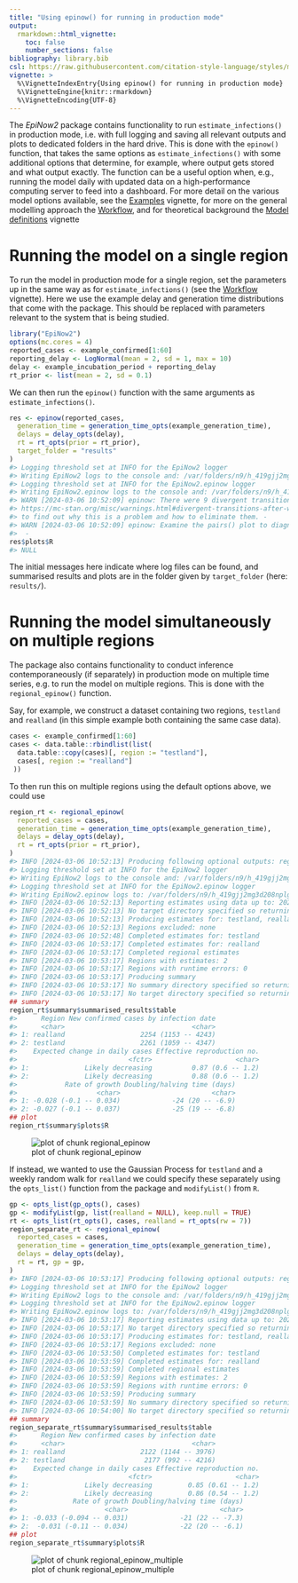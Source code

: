 ```yaml
---
title: "Using epinow() for running in production mode"
output:
  rmarkdown::html_vignette:
    toc: false
    number_sections: false
bibliography: library.bib
csl: https://raw.githubusercontent.com/citation-style-language/styles/master/apa-numeric-superscript-brackets.csl
vignette: >
  %\VignetteIndexEntry{Using epinow() for running in production mode}
  %\VignetteEngine{knitr::rmarkdown}
  %\VignetteEncoding{UTF-8}
---
```




The _EpiNow2_ package contains functionality to run `estimate_infections()` in production mode, i.e. with full logging and saving all relevant outputs and plots to dedicated folders in the hard drive.
This is done with the `epinow()` function, that takes the same options as `estimate_infections()` with some additional options that determine, for example, where output gets stored and what output exactly.
The function can be a useful option when, e.g., running the model daily with updated data on a high-performance computing server to feed into a dashboard.
For more detail on the various model options available, see the [Examples](estimate_infections_options.html) vignette, for more on the general modelling approach the [Workflow](estimate_infections_workflow.html), and for theoretical background the [Model definitions](estimate_infections.html) vignette

# Running the model on a single region

To run the model in production mode for a single region, set the parameters up in the same way as for `estimate_infections()` (see the [Workflow](estimate_infections_workflow.html) vignette).
Here we use the example delay and generation time distributions that come with the package.
This should be replaced with parameters relevant to the system that is being studied.


```r
library("EpiNow2")
options(mc.cores = 4)
reported_cases <- example_confirmed[1:60]
reporting_delay <- LogNormal(mean = 2, sd = 1, max = 10)
delay <- example_incubation_period + reporting_delay
rt_prior <- list(mean = 2, sd = 0.1)
```

We can then run the `epinow()` function with the same arguments as `estimate_infections()`.


```r
res <- epinow(reported_cases,
  generation_time = generation_time_opts(example_generation_time),
  delays = delay_opts(delay),
  rt = rt_opts(prior = rt_prior),
  target_folder = "results"
)
#> Logging threshold set at INFO for the EpiNow2 logger
#> Writing EpiNow2 logs to the console and: /var/folders/n9/h_419gjj2mg3d208nplgvbg40000gp/T//RtmpCLEtE0/regional-epinow/2020-04-21.log
#> Logging threshold set at INFO for the EpiNow2.epinow logger
#> Writing EpiNow2.epinow logs to the console and: /var/folders/n9/h_419gjj2mg3d208nplgvbg40000gp/T//RtmpCLEtE0/epinow/2020-04-21.log
#> WARN [2024-03-06 10:52:09] epinow: There were 9 divergent transitions after warmup. See
#> https://mc-stan.org/misc/warnings.html#divergent-transitions-after-warmup
#> to find out why this is a problem and how to eliminate them. - 
#> WARN [2024-03-06 10:52:09] epinow: Examine the pairs() plot to diagnose sampling problems
#>  -
res$plots$R
#> NULL
```

The initial messages here indicate where log files can be found, and summarised results and plots are in the folder given by `target_folder` (here: `results/`).

# Running the model simultaneously on multiple regions

The package also contains functionality to conduct inference contemporaneously (if separately) in production mode on multiple time series, e.g. to run the model on multiple regions.
This is done with the `regional_epinow()` function.

Say, for example, we construct a dataset containing two regions, `testland` and `realland` (in this simple example both containing the same case data).


```r
cases <- example_confirmed[1:60]
cases <- data.table::rbindlist(list(
  data.table::copy(cases)[, region := "testland"],
  cases[, region := "realland"]
 ))
```

To then run this on multiple regions using the default options above, we could use


```r
region_rt <- regional_epinow(
  reported_cases = cases,
  generation_time = generation_time_opts(example_generation_time),
  delays = delay_opts(delay),
  rt = rt_opts(prior = rt_prior),
)
#> INFO [2024-03-06 10:52:13] Producing following optional outputs: regions, summary, samples, plots, latest
#> Logging threshold set at INFO for the EpiNow2 logger
#> Writing EpiNow2 logs to the console and: /var/folders/n9/h_419gjj2mg3d208nplgvbg40000gp/T//RtmpCLEtE0/regional-epinow/2020-04-21.log
#> Logging threshold set at INFO for the EpiNow2.epinow logger
#> Writing EpiNow2.epinow logs to: /var/folders/n9/h_419gjj2mg3d208nplgvbg40000gp/T//RtmpCLEtE0/epinow/2020-04-21.log
#> INFO [2024-03-06 10:52:13] Reporting estimates using data up to: 2020-04-21
#> INFO [2024-03-06 10:52:13] No target directory specified so returning output
#> INFO [2024-03-06 10:52:13] Producing estimates for: testland, realland
#> INFO [2024-03-06 10:52:13] Regions excluded: none
#> INFO [2024-03-06 10:52:48] Completed estimates for: testland
#> INFO [2024-03-06 10:53:17] Completed estimates for: realland
#> INFO [2024-03-06 10:53:17] Completed regional estimates
#> INFO [2024-03-06 10:53:17] Regions with estimates: 2
#> INFO [2024-03-06 10:53:17] Regions with runtime errors: 0
#> INFO [2024-03-06 10:53:17] Producing summary
#> INFO [2024-03-06 10:53:17] No summary directory specified so returning summary output
#> INFO [2024-03-06 10:53:17] No target directory specified so returning timings
## summary
region_rt$summary$summarised_results$table
#>      Region New confirmed cases by infection date
#>      <char>                                <char>
#> 1: realland                   2254 (1153 -- 4243)
#> 2: testland                   2261 (1059 -- 4347)
#>    Expected change in daily cases Effective reproduction no.
#>                            <fctr>                     <char>
#> 1:              Likely decreasing          0.87 (0.6 -- 1.2)
#> 2:              Likely decreasing          0.88 (0.6 -- 1.2)
#>            Rate of growth Doubling/halving time (days)
#>                    <char>                       <char>
#> 1: -0.028 (-0.1 -- 0.034)             -24 (20 -- -6.9)
#> 2: -0.027 (-0.1 -- 0.037)             -25 (19 -- -6.8)
## plot
region_rt$summary$plots$R
```

![plot of chunk regional_epinow](figure/regional_epinow-1.png)

If instead, we wanted to use the Gaussian Process for `testland` and a weekly random walk for `realland` we could specify these separately using the `opts_list()` function from the package and `modifyList()` from `R`.


```r
gp <- opts_list(gp_opts(), cases)
gp <- modifyList(gp, list(realland = NULL), keep.null = TRUE)
rt <- opts_list(rt_opts(), cases, realland = rt_opts(rw = 7))
region_separate_rt <- regional_epinow(
  reported_cases = cases,
  generation_time = generation_time_opts(example_generation_time),
  delays = delay_opts(delay),
  rt = rt, gp = gp,
)
#> INFO [2024-03-06 10:53:17] Producing following optional outputs: regions, summary, samples, plots, latest
#> Logging threshold set at INFO for the EpiNow2 logger
#> Writing EpiNow2 logs to the console and: /var/folders/n9/h_419gjj2mg3d208nplgvbg40000gp/T//RtmpCLEtE0/regional-epinow/2020-04-21.log
#> Logging threshold set at INFO for the EpiNow2.epinow logger
#> Writing EpiNow2.epinow logs to: /var/folders/n9/h_419gjj2mg3d208nplgvbg40000gp/T//RtmpCLEtE0/epinow/2020-04-21.log
#> INFO [2024-03-06 10:53:17] Reporting estimates using data up to: 2020-04-21
#> INFO [2024-03-06 10:53:17] No target directory specified so returning output
#> INFO [2024-03-06 10:53:17] Producing estimates for: testland, realland
#> INFO [2024-03-06 10:53:17] Regions excluded: none
#> INFO [2024-03-06 10:53:50] Completed estimates for: testland
#> INFO [2024-03-06 10:53:59] Completed estimates for: realland
#> INFO [2024-03-06 10:53:59] Completed regional estimates
#> INFO [2024-03-06 10:53:59] Regions with estimates: 2
#> INFO [2024-03-06 10:53:59] Regions with runtime errors: 0
#> INFO [2024-03-06 10:53:59] Producing summary
#> INFO [2024-03-06 10:53:59] No summary directory specified so returning summary output
#> INFO [2024-03-06 10:54:00] No target directory specified so returning timings
## summary
region_separate_rt$summary$summarised_results$table
#>      Region New confirmed cases by infection date
#>      <char>                                <char>
#> 1: realland                   2122 (1144 -- 3976)
#> 2: testland                    2177 (992 -- 4216)
#>    Expected change in daily cases Effective reproduction no.
#>                            <fctr>                     <char>
#> 1:              Likely decreasing         0.85 (0.61 -- 1.2)
#> 2:              Likely decreasing         0.86 (0.54 -- 1.2)
#>              Rate of growth Doubling/halving time (days)
#>                      <char>                       <char>
#> 1: -0.033 (-0.094 -- 0.031)             -21 (22 -- -7.3)
#> 2:  -0.031 (-0.11 -- 0.034)             -22 (20 -- -6.1)
## plot
region_separate_rt$summary$plots$R
```

![plot of chunk regional_epinow_multiple](figure/regional_epinow_multiple-1.png)
